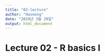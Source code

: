```yaml
---
title: "02-lecture"
author: "Haseong"
date: "2019년 3월 29일"
output: html_document
---
```


# Lecture 02 - R basics I